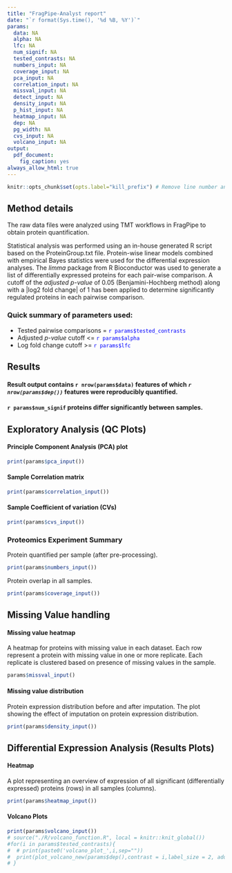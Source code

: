 ```yaml
---
title: "FragPipe-Analyst report"
date: "`r format(Sys.time(), '%d %B, %Y')`"
params:
  data: NA
  alpha: NA
  lfc: NA
  num_signif: NA
  tested_contrasts: NA
  numbers_input: NA
  coverage_input: NA
  pca_input: NA
  correlation_input: NA
  missval_input: NA
  detect_input: NA
  density_input: NA
  p_hist_input: NA
  heatmap_input: NA
  dep: NA
  pg_width: NA
  cvs_input: NA
  volcano_input: NA
output: 
  pdf_document:
    fig_caption: yes
always_allow_html: true
---
```

```r
knitr::opts_chunk$set(opts.label="kill_prefix") # Remove line number and Comment "##" from printing
```

## Method details

The raw data files were analyzed using TMT workflows in FragPipe to obtain protein quantification. 

Statistical analysis was performed using an in-house generated R script based on the ProteinGroup.txt file. Protein-wise linear models combined with empirical Bayes statistics were used for the differential expression analyses. The _limma_ package from R Bioconductor was used to generate a list of differentially expressed proteins for each pair-wise comparison. A cutoff of the _adjusted p-value_ of 0.05 (Benjamini-Hochberg method) along with a |log2 fold change| of 1 has been applied to determine significantly regulated proteins in each pairwise comparison.


### Quick summary of parameters used:

* Tested pairwise comparisons = <span style="color:blue">`r params$tested_contrasts`</span>  
* Adjusted _p-value_ cutoff <= <span style="color:blue">`r params$alpha`</span>  
* Log fold change cutoff >= <span style="color:blue">`r params$lfc`</span>  

## Results

#### Result output contains `r nrow(params$data)` features of which _`r nrow(params$dep())`_ features were reproducibly quantified.

#### `r params$num_signif` proteins differ significantly between samples.

\pagebreak



## Exploratory Analysis (QC Plots)

#### Principle Component Analysis (PCA) plot


```r
print(params$pca_input())
```
\pagebreak

#### Sample Correlation matrix

```r
print(params$correlation_input())
```
\pagebreak

#### Sample Coefficient of variation (CVs)

```r
print(params$cvs_input())
```
\pagebreak

### Proteomics Experiment Summary

Protein quantified per sample (after pre-processing).

```r
print(params$numbers_input())
```
\pagebreak

Protein overlap in all samples.


```r
print(params$coverage_input())
```
\pagebreak



## Missing Value handling

#### Missing value heatmap
A heatmap for proteins with missing value in each dataset. Each row represent a protein with missing value in one or more replicate. Each replicate is clustered based on presence of missing values in the sample. 


```r
params$missval_input()
```
\pagebreak

#### Missing value distribution
Protein expression distribution before and after imputation. The plot showing the effect of imputation on protein expression distribution.

```r
print(params$density_input())
```
\pagebreak

## Differential Expression Analysis (Results Plots) 

#### Heatmap
  A plot representing an overview of expression of all significant (differentially expressed) proteins (rows) in all samples (columns).

 
```r
print(params$heatmap_input())
```

#### Volcano Plots

```r
print(params$volcano_input())
# source("./R/volcano_function.R", local = knitr::knit_global())
#for(i in params$tested_contrasts){
#  # print(paste0('volcano_plot_',i,sep=""))
#  print(plot_volcano_new(params$dep(),contrast = i,label_size = 2, add_names = F))
# }
```






